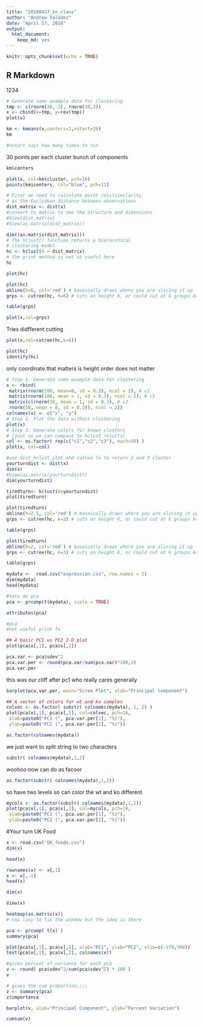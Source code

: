 ```yaml
---
title: "20180427_in_class"
author: "Andrew Valadez"
date: "April 27, 2018"
output: 
  html_document: 
    keep_md: yes
---
```


```r
knitr::opts_chunk$set(echo = TRUE)
```

## R Markdown
1234

```r
# Generate some example data for clustering
tmp <- c(rnorm(30,-3), rnorm(30,3))
x <- cbind(x=tmp, y=rev(tmp))
plot(x)
```

```r
km <- kmeans(x,centers=2,nstart=20)
km

#nstart says how many times to run
```
30 points per each cluster
bunch of components
```r
km$centers
```

```r
plot(x, col=km$cluster, pch=16)
points(km$centers, col="blue", pch=11)
```




```r
# First we need to calculate point (dis)similarity
# as the Euclidean distance between observations
dist_matrix <- dist(x)
#convert to matrix to see the structure and dimensions
#View(dist_matrix)
#View(as.matrix(dist_matrix))

dim((as.matrix(dist_matrix)))
# The hclust() function returns a hierarchical
# clustering model
hc <- hclust(d = dist_matrix)
# the print method is not so useful here
hc 
```


```r
plot(hc)
```


```r
plot(hc)
abline(h=6, col='red') # baseically draws where you are slicing it up
grps <- cutree(hc, h=6) # cuts on height 6, or could cut at k groups k=2 for ex

table(grps)
```
```r
plot(x,col=grps)
```


Tries didfferent cutting
```r
plot(x,col=cutree(hc,k=6))
```

```r
plot(hc)
identify(hc)
```

only coordinate that matters is height order does not matter 




```r
# Step 1. Generate some example data for clustering
x <- rbind(
 matrix(rnorm(100, mean=0, sd = 0.3), ncol = 2), # c1
 matrix(rnorm(100, mean = 1, sd = 0.3), ncol = 2), # c2
 matrix(c(rnorm(50, mean = 1, sd = 0.3), # c3
 rnorm(50, mean = 0, sd = 0.3)), ncol = 2))
colnames(x) <- c("x", "y")
# Step 2. Plot the data without clustering
plot(x)
# Step 3. Generate colors for known clusters
# (just so we can compare to hclust results)
col <- as.factor( rep(c("c1","c2","c3"), each=50) )
plot(x, col=col)
```


```r
#use dist hclust plot and cutree fx to return 2 and 3 cluster
yourturndist <- dist(x)
dim(x)
#View(as.matrix(yourturndist))
dim(yourturndist)


```


```r
tiredturn<- hclust(d=yourturndist)
plot(tiredturn)
```





```r
plot(tiredturn)
abline(h=2.5, col='red') # baseically draws where you are slicing it up
grps <- cutree(hc, k=2) # cuts on height 6, or could cut at k groups k=2 for ex

table(grps)
```



```r
plot(tiredturn)
abline(h=2, col='red') # baseically draws where you are slicing it up
grps <- cutree(hc, k=3) # cuts on height 6, or could cut at k groups k=2 for ex

table(grps)
```











```r
mydata <-  read.csv("expression.csv", row.names = 1)
dim(mydata)
head(mydata)


```


```r
#lets do pca
pca <- prcomp(t(mydata), scale = TRUE)

attributes(pca)
```
```r
#pca
#not useful print fx
```

```r
## A basic PC1 vs PC2 2-D plot
plot(pca$x[,1], pca$x[,2]) 
```

```r
pca.var <- pca$sdev^2
pca.var.per <- round(pca.var/sum(pca.var)*100,1)
pca.var.per
```

this was our cliff after pc1 who really cares generally

```r
barplot(pca.var.per, main="Scree Plot", xlab="Principal component")
```

```r
## A vector of colors for wt and ko samples
colvec <- as.factor( substr( colnames(mydata), 1, 2) )
plot(pca$x[,1], pca$x[,2], col=colvec, pch=16,
 xlab=paste0("PC1 (", pca.var.per[1], "%)"),
 ylab=paste0("PC2 (", pca.var.per[2], "%)")) 
```

```r
as.factor(colnames(mydata))
```

we just want to split string to two characters


```r
substr( colnames(mydata),1,2)
```
woohoo
now can do as facoor
```r
as.factor(substr( colnames(mydata),1,2))
```
so have two levels so can color the wt and ko different
```r
mycols <- as.factor(substr( colnames(mydata),1,2))
plot(pca$x[,1], pca$x[,2], col=mycols, pch=10,
 xlab=paste0("PC1 (", pca.var.per[1], "%)"),
 ylab=paste0("PC2 (", pca.var.per[2], "%)"))

```






#Your turn UK Food


```r
x <- read.csv("UK_foods.csv")
dim(x)
```


```r
head(x)
```


```r
rownames(x) <- x[,1]
x <- x[,-1]
head(x)
```

```r
dim(x)
```

```r
View(x)
```


```r
heatmap(as.matrix(x))
# too laxy to fix the window but the idea is there
```



```r
pca <- prcomp( t(x) )
summary(pca)
```

```r
plot(pca$x[,1], pca$x[,2], xlab="PC1", ylab="PC2", xlim=c(-270,500))
text(pca$x[,1], pca$x[,2], colnames(x))
```

```r
#gives percent of variance for each pca
v <- round( pca$sdev^2/sum(pca$sdev^2) * 100 )
v
```

```r
# gives the cum proportion;;;;
z <- summary(pca)
z$importance
```

```r
barplot(v, xlab="Principal Component", ylab="Percent Variation")
```

```r
cumsum(v)
```

